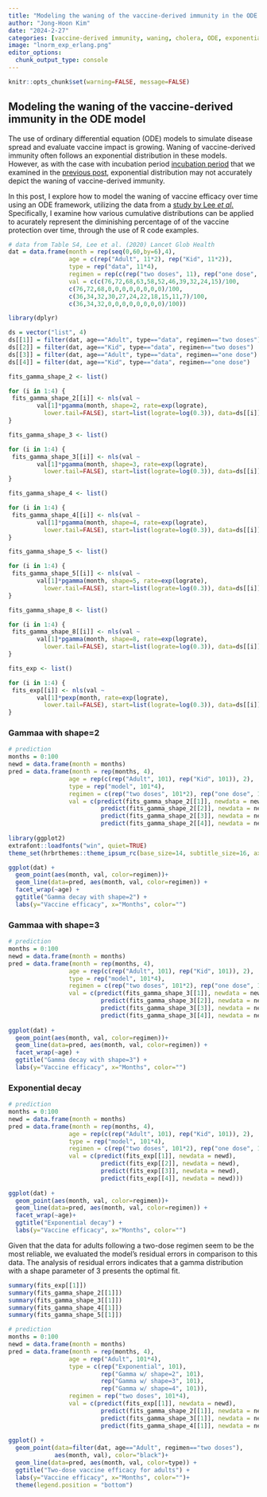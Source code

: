```yaml
---
title: "Modeling the waning of the vaccine-derived immunity in the ODE model"
author: "Jong-Hoon Kim"
date: "2024-2-27"
categories: [vaccine-derived immunity, waning, cholera, ODE, exponential, Gamma]
image: "lnorm_exp_erlang.png"
editor_options: 
  chunk_output_type: console
---
```


```r
knitr::opts_chunk$set(warning=FALSE, message=FALSE) 
```

## Modeling the waning of the vaccine-derived immunity in the ODE model

The use of ordinary differential equation (ODE) models to simulate disease spread and evaluate vaccine impact is growing. Waning of vaccine-derived immunity often follows an exponential distribution in these models. However, as with the case with incubation period [incubation period](https://pubmed.ncbi.nlm.nih.gov/19393959/) that we examined in the [previous post](https://www.jonghoonk.com/posts/exp_erlang_lognormal/), exponential distribution may not accurately depict the waning of vaccine-derived immunity. 

In this post, I explore how to model the waning of vaccine efficacy over time using an ODE framework, utilizing the data from a [study by Lee *et al*.](https://www.thelancet.com/journals/langlo/article/PIIS2214-109X(20)30310-7/fulltext) Specifically, I examine how various cumulative distributions can be applied to acurately represent the diminishing percentage of of the vaccine protection over time, through the use of R code examples.

```r
# data from Table S4, Lee et al. (2020) Lancet Glob Health
dat = data.frame(month = rep(seq(0,60,by=6),4),
                 age = c(rep("Adult", 11*2), rep("Kid", 11*2)),
                 type = rep("data", 11*4),
                 regimen = rep(c(rep("two doses", 11), rep("one dose", 11)),2),
                 val = c(c(76,72,68,63,58,52,46,39,32,24,15)/100,
                 c(76,72,68,0,0,0,0,0,0,0,0)/100,
                 c(36,34,32,30,27,24,22,18,15,11,7)/100,
                 c(36,34,32,0,0,0,0,0,0,0,0)/100))

library(dplyr)

ds = vector("list", 4)
ds[[1]] = filter(dat, age=="Adult", type=="data", regimen=="two doses")
ds[[2]] = filter(dat, age=="Kid", type=="data", regimen=="two doses")
ds[[3]] = filter(dat, age=="Adult", type=="data", regimen=="one dose")
ds[[4]] = filter(dat, age=="Kid", type=="data", regimen=="one dose")

fits_gamma_shape_2 <- list()

for (i in 1:4) {
 fits_gamma_shape_2[[i]] <- nls(val ~ 
        val[1]*pgamma(month, shape=2, rate=exp(lograte),
          lower.tail=FALSE), start=list(lograte=log(0.3)), data=ds[[i]])
}

fits_gamma_shape_3 <- list()

for (i in 1:4) {
 fits_gamma_shape_3[[i]] <- nls(val ~ 
        val[1]*pgamma(month, shape=3, rate=exp(lograte),
          lower.tail=FALSE), start=list(lograte=log(0.3)), data=ds[[i]])
}

fits_gamma_shape_4 <- list()

for (i in 1:4) {
 fits_gamma_shape_4[[i]] <- nls(val ~ 
        val[1]*pgamma(month, shape=4, rate=exp(lograte),
          lower.tail=FALSE), start=list(lograte=log(0.3)), data=ds[[i]])
}

fits_gamma_shape_5 <- list()

for (i in 1:4) {
 fits_gamma_shape_5[[i]] <- nls(val ~ 
        val[1]*pgamma(month, shape=5, rate=exp(lograte),
          lower.tail=FALSE), start=list(lograte=log(0.3)), data=ds[[i]])
}

fits_gamma_shape_8 <- list()

for (i in 1:4) {
 fits_gamma_shape_8[[i]] <- nls(val ~ 
        val[1]*pgamma(month, shape=8, rate=exp(lograte),
          lower.tail=FALSE), start=list(lograte=log(0.3)), data=ds[[i]])
}

fits_exp <- list()

for (i in 1:4) {
 fits_exp[[i]] <- nls(val ~ 
        val[1]*pexp(month, rate=exp(lograte),
          lower.tail=FALSE), start=list(lograte=log(0.3)), data=ds[[i]])
}
```

### Gammaa with shape=2
```r
# prediction
months = 0:100
newd = data.frame(month = months)
pred = data.frame(month = rep(months, 4),
                 age = rep(c(rep("Adult", 101), rep("Kid", 101)), 2),
                 type = rep("model", 101*4),
                 regimen = c(rep("two doses", 101*2), rep("one dose", 101*2)),
                 val = c(predict(fits_gamma_shape_2[[1]], newdata = newd),
                          predict(fits_gamma_shape_2[[2]], newdata = newd),
                          predict(fits_gamma_shape_2[[3]], newdata = newd),
                          predict(fits_gamma_shape_2[[4]], newdata = newd)))
                 
library(ggplot2)
extrafont::loadfonts("win", quiet=TRUE)
theme_set(hrbrthemes::theme_ipsum_rc(base_size=14, subtitle_size=16, axis_title_size=12))

ggplot(dat) +
  geom_point(aes(month, val, color=regimen))+
  geom_line(data=pred, aes(month, val, color=regimen)) +
  facet_wrap(~age) +
  ggtitle("Gamma decay with shape=2") +
  labs(y="Vaccine efficacy", x="Months", color="")

```

### Gammaa with shape=3
```r
# prediction
months = 0:100
newd = data.frame(month = months)
pred = data.frame(month = rep(months, 4),
                 age = rep(c(rep("Adult", 101), rep("Kid", 101)), 2),
                 type = rep("model", 101*4),
                 regimen = c(rep("two doses", 101*2), rep("one dose", 101*2)),
                 val = c(predict(fits_gamma_shape_3[[1]], newdata = newd),
                          predict(fits_gamma_shape_3[[2]], newdata = newd),
                          predict(fits_gamma_shape_3[[3]], newdata = newd),
                          predict(fits_gamma_shape_3[[4]], newdata = newd)))
                 
ggplot(dat) +
  geom_point(aes(month, val, color=regimen))+
  geom_line(data=pred, aes(month, val, color=regimen)) +
  facet_wrap(~age) +
  ggtitle("Gamma decay with shape=3") +
  labs(y="Vaccine efficacy", x="Months", color="")

```

### Exponential decay
```r
# prediction
months = 0:100
newd = data.frame(month = months)
pred = data.frame(month = rep(months, 4),
                 age = rep(c(rep("Adult", 101), rep("Kid", 101)), 2),
                 type = rep("model", 101*4),
                 regimen = c(rep("two doses", 101*2), rep("one dose", 101*2)),
                 val = c(predict(fits_exp[[1]], newdata = newd),
                          predict(fits_exp[[2]], newdata = newd),
                          predict(fits_exp[[3]], newdata = newd),
                          predict(fits_exp[[4]], newdata = newd)))
                 
ggplot(dat) +
  geom_point(aes(month, val, color=regimen))+
  geom_line(data=pred, aes(month, val, color=regimen)) +
  facet_wrap(~age)+
  ggtitle("Exponential decay") +
  labs(y="Vaccine efficacy", x="Months", color="")

```

Given that the data for adults following a two-dose regimen seem to be the most reliable, we evaluated the model's residual errors in comparison to this data. The analysis of residual errors indicates that a gamma distribution with a shape parameter of 3 presents the optimal fit.
```r
summary(fits_exp[[1]])
summary(fits_gamma_shape_2[[1]])
summary(fits_gamma_shape_3[[1]])
summary(fits_gamma_shape_4[[1]])
summary(fits_gamma_shape_5[[1]])
```

```r
# prediction
months = 0:100
newd = data.frame(month = months)
pred = data.frame(month = rep(months, 4),
                 age = rep("Adult", 101*4),
                 type = c(rep("Exponential", 101),
                          rep("Gamma w/ shape=2", 101),
                          rep("Gamma w/ shape=3", 101),
                          rep("Gamma w/ shape=4", 101)),
                 regimen = rep("two doses", 101*4),
                 val = c(predict(fits_exp[[1]], newdata = newd),
                          predict(fits_gamma_shape_2[[1]], newdata = newd),
                          predict(fits_gamma_shape_3[[1]], newdata = newd),
                          predict(fits_gamma_shape_4[[1]], newdata = newd)))
                 
ggplot() +
  geom_point(data=filter(dat, age=="Adult", regimen=="two doses"), 
             aes(month, val), color="black")+
  geom_line(data=pred, aes(month, val, color=type)) +
  ggtitle("Two-dose vaccine efficacy for adults") +
  labs(y="Vaccine efficacy", x="Months", color="")+
  theme(legend.position = "bottom")
```


